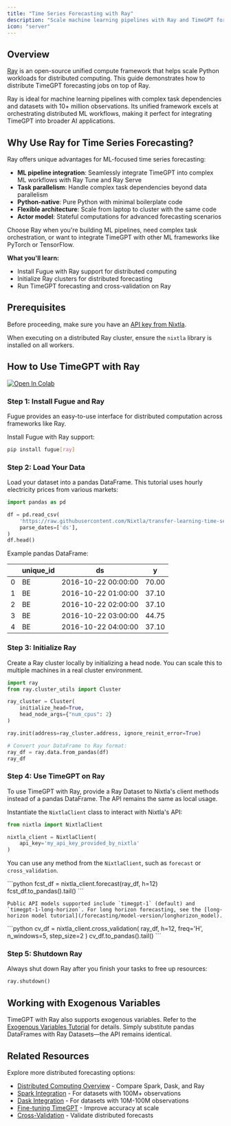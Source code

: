 ```yaml
---
title: "Time Series Forecasting with Ray"
description: "Scale machine learning pipelines with Ray and TimeGPT for distributed time series forecasting. Learn to integrate TimeGPT with Ray for complex ML workflows in Python."
icon: "server"
---
```


## Overview

[Ray](https://www.ray.io/) is an open-source unified compute framework that helps scale Python workloads for distributed computing. This guide demonstrates how to distribute TimeGPT forecasting jobs on top of Ray.

Ray is ideal for machine learning pipelines with complex task dependencies and datasets with 10+ million observations. Its unified framework excels at orchestrating distributed ML workflows, making it perfect for integrating TimeGPT into broader AI applications.

## Why Use Ray for Time Series Forecasting?

Ray offers unique advantages for ML-focused time series forecasting:

- **ML pipeline integration**: Seamlessly integrate TimeGPT into complex ML workflows with Ray Tune and Ray Serve
- **Task parallelism**: Handle complex task dependencies beyond data parallelism
- **Python-native**: Pure Python with minimal boilerplate code
- **Flexible architecture**: Scale from laptop to cluster with the same code
- **Actor model**: Stateful computations for advanced forecasting scenarios

Choose Ray when you're building ML pipelines, need complex task orchestration, or want to integrate TimeGPT with other ML frameworks like PyTorch or TensorFlow.

**What you'll learn:**

- Install Fugue with Ray support for distributed computing
- Initialize Ray clusters for distributed forecasting
- Run TimeGPT forecasting and cross-validation on Ray

## Prerequisites

Before proceeding, make sure you have an [API key from Nixtla](/setup/setting_up_your_api_key).

When executing on a distributed Ray cluster, ensure the `nixtla` library is installed on all workers.

## How to Use TimeGPT with Ray

[![Open In Colab](https://colab.research.google.com/assets/colab-badge.svg)](https://colab.research.google.com/github/Nixtla/nixtla/blob/main/nbs/docs/tutorials/19_computing_at_scale_ray_distributed.ipynb)

### Step 1: Install Fugue and Ray

Fugue provides an easy-to-use interface for distributed computation across frameworks like Ray.

Install Fugue with Ray support:

```bash
pip install fugue[ray]
```

### Step 2: Load Your Data

Load your dataset into a pandas DataFrame. This tutorial uses hourly electricity prices from various markets:

```python
import pandas as pd

df = pd.read_csv(
    'https://raw.githubusercontent.com/Nixtla/transfer-learning-time-series/main/datasets/electricity-short.csv',
    parse_dates=['ds'],
)
df.head()
```

Example pandas DataFrame:

|       | unique_id   | ds                    | y       |
| ----- | ----------- | --------------------- | ------- |
| 0     | BE          | 2016-10-22 00:00:00   | 70.00   |
| 1     | BE          | 2016-10-22 01:00:00   | 37.10   |
| 2     | BE          | 2016-10-22 02:00:00   | 37.10   |
| 3     | BE          | 2016-10-22 03:00:00   | 44.75   |
| 4     | BE          | 2016-10-22 04:00:00   | 37.10   |

### Step 3: Initialize Ray

Create a Ray cluster locally by initializing a head node. You can scale this to multiple machines in a real cluster environment.

```python
import ray
from ray.cluster_utils import Cluster

ray_cluster = Cluster(
    initialize_head=True,
    head_node_args={"num_cpus": 2}
)

ray.init(address=ray_cluster.address, ignore_reinit_error=True)

# Convert your DataFrame to Ray format:
ray_df = ray.data.from_pandas(df)
ray_df
```

### Step 4: Use TimeGPT on Ray

To use TimeGPT with Ray, provide a Ray Dataset to Nixtla's client methods instead of a pandas DataFrame. The API remains the same as local usage.

Instantiate the `NixtlaClient` class to interact with Nixtla's API:

```python
from nixtla import NixtlaClient

nixtla_client = NixtlaClient(
    api_key='my_api_key_provided_by_nixtla'
)
```

You can use any method from the `NixtlaClient`, such as `forecast` or `cross_validation`.

<Tabs>
  <Tab title="Forecast Example">
    ```python
    fcst_df = nixtla_client.forecast(ray_df, h=12)
    fcst_df.to_pandas().tail()
    ```

    Public API models supported include `timegpt-1` (default) and `timegpt-1-long-horizon`. For long horizon forecasting, see the [long-horizon model tutorial](/forecasting/model-version/longhorizon_model).
  </Tab>
  <Tab title="Cross-validation Example">
    ```python
    cv_df = nixtla_client.cross_validation(
        ray_df,
        h=12,
        freq='H',
        n_windows=5,
        step_size=2
    )
    cv_df.to_pandas().tail()
    ```
  </Tab>
</Tabs>

### Step 5: Shutdown Ray

Always shut down Ray after you finish your tasks to free up resources:

```python
ray.shutdown()
```

## Working with Exogenous Variables

TimeGPT with Ray also supports exogenous variables. Refer to the [Exogenous Variables Tutorial](/forecasting/exogenous-variables/numeric_features) for details. Simply substitute pandas DataFrames with Ray Datasets—the API remains identical.

## Related Resources

Explore more distributed forecasting options:
- [Distributed Computing Overview](/forecasting/forecasting-at-scale/computing_at_scale) - Compare Spark, Dask, and Ray
- [Spark Integration](/forecasting/forecasting-at-scale/spark) - For datasets with 100M+ observations
- [Dask Integration](/forecasting/forecasting-at-scale/dask) - For datasets with 10M-100M observations
- [Fine-tuning TimeGPT](/forecasting/fine-tuning/steps) - Improve accuracy at scale
- [Cross-Validation](/forecasting/evaluation/cross_validation) - Validate distributed forecasts